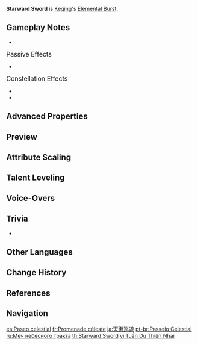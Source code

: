 {{Talent Infobox
|image         = Talent Starward Sword.png
|character     = Keqing
|type          = Elemental Burst
|info          = Keqing unleashes the power of lightning, dealing {{Color|Electro DMG}} in an [[AoE|AOE]]<!--in-game spelling-->.<br>She then blends into the shadow of her blade, striking a series of thunderclap-blows to nearby opponents simultaneously that deal multiple instances of {{Color|Electro DMG}}.<br>The final attack deals massive {{Color|AoE Electro DMG}}.
|energyCost    = 40
|CD            = 12s
|attr1         = Skill DMG
|value1        = 88.0–187%
|attr2         = Consecutive Slash DMG
|value2        = 24.0–51%×8
|attr3         = Last Attack DMG
|value3        = 189–401%
|scale_att1    = ATK
}}
{{Description|The swiftest technique in Keqing's personal arsenal is fast enough to bring stars crashing down.}}
'''Starward Sword''' is [[Keqing]]'s [[Elemental Burst]].

==Gameplay Notes==
* {{Talent Note|energy frame|60}}

;<big>Passive Effects</big>
* {{Talent Note|character=Keqing|talent=Starward Sword|ascension|2|Aristocratic Dignity}}

;<big>Constellation Effects</big>
*{{Talent Note|constellation|3|Foreseen Reformation}}
*{{Talent Note|constellation|6|Tenacious Star}}

==Advanced Properties==
{{Advanced Properties
|title   = Skill DMG
|gu      = 1U
|icdtag  = Elemental Burst
|icdtype = 2.5s/3 Hits
|poise   = 100
|impulse = 1

|title2   = Consecutive Slash DMG 1, 3, 6, 8
|gu2      = 1U
|icdtag2  = Elemental Burst
|icdtype2 = 2.5s/3 Hits
|poise2   = 25
|impulse2 = 3

|title3   = Consecutive Slash DMG 2, 4, 5, 7
|gu3      = 1U
|icdtag3  = Elemental Burst
|icdtype3 = 2.5s/3 Hits
|poise3   = 25
|impulse3 = 1

|title4   = Last Attack DMG
|gu4      = 1U
|icdtag4  = Elemental Burst
|icdtype4 = 2.5s/3 Hits
|poise4   = 200
|impulse4 = 7
}}

==Preview==
{{Preview
|file    = Starward Sword Preview
}}

==Attribute Scaling==
{{Talent Scaling
|talentType=Elemental Burst
|levels=14
|order=skilldmg,consecutiveslashdmg,lastattackdmg,cd,energycost
|titles=Skill DMG (%),Consecutive Slash DMG (%),Last Attack DMG (%),CD,Energy Cost
|skilldmg_1=88
|skilldmg_2=94.6
|skilldmg_3=101.2
|skilldmg_4=110
|skilldmg_5=116.6
|skilldmg_6=123.2
|skilldmg_7=132
|skilldmg_8=140.8
|skilldmg_9=149.6
|skilldmg_10=158.4
|skilldmg_11=167.2
|skilldmg_12=176
|skilldmg_13=187
|skilldmg_14= 198
|consecutiveslashdmg_1=24×8
|consecutiveslashdmg_2=25.8×8
|consecutiveslashdmg_3=27.6×8
|consecutiveslashdmg_4=30×8
|consecutiveslashdmg_5=31.8×8
|consecutiveslashdmg_6=33.6×8
|consecutiveslashdmg_7=36×8
|consecutiveslashdmg_8=38.4×8
|consecutiveslashdmg_9=40.8×8
|consecutiveslashdmg_10=43.2×8
|consecutiveslashdmg_11=45.6×8
|consecutiveslashdmg_12=48×8
|consecutiveslashdmg_13=51×8
|consecutiveslashdmg_14= 54×8
|lastattackdmg_1=188.8
|lastattackdmg_2=202.96
|lastattackdmg_3=217.12
|lastattackdmg_4=236
|lastattackdmg_5=250.16
|lastattackdmg_6=264.32
|lastattackdmg_7=283.2
|lastattackdmg_8=302.08
|lastattackdmg_9=320.96
|lastattackdmg_10=339.84
|lastattackdmg_11=358.72
|lastattackdmg_12=377.6
|lastattackdmg_13=401.2
|lastattackdmg_14=424.8
|cd=12s
|energycost=40
}}

==Talent Leveling==
{{Talent Upgrade|Keqing}}

==Voice-Overs==
{{Talent VO}}

==Trivia==
* {{Transclude|Piercing Thunderbolt|Glowing Ornaments}}

==Other Languages==
{{Other Languages
|en      = Starward Sword
|zhs     = 天街巡游
|zhs_rm  = Tiān Jiē Xúnyóu
|zht     = 天街巡遊
|zht_rm  = Tiān Jiē Xúnyóu
|zh_tl   = Sky Street Parade
|ja      = 天街巡遊
|ja_rm   = Tengai Junyuu{{Assumed}}
|ja_tl   = Sky Street Parade{{Sino|ja}}
|ko      = 천가 순유
|ko_rm   = Cheonga Sunyu
|ko_tl   = Celestial Tour
|es      = Paseo celestial
|es_tl   = Celestial Walk
|fr      = Promenade céleste
|fr_tl   = Celestial Walk
|ru      = Меч небесного тракта
|ru_tl   = Celestial Path's Sword
|th      = Starward Sword
|vi      = Tuần Du Thiên Nhai
|vi_tl   = 
|de      = Himmelswanderung
|de_tl   = Sky Hike
|id      = Starward Sword
|pt      = Passeio Celestial
|pt_tl   = Celestial Walk
|tr      = Yıldız Çarpışması
|tr_tl   = Star Collision
|it      = Spada celestiale
|it_tl   = Celestial Sword
}}

==Change History==
{{Change History|1.0}}

==References==
{{Reflist}}

==Navigation==
{{Talent Navbox|Keqing}}

[[es:Paseo celestial]]
[[fr:Promenade céleste]]
[[ja:天街巡遊]]
[[pt-br:Passeio Celestial]]
[[ru:Меч небесного тракта]]
[[th:Starward Sword]]
[[vi:Tuần Du Thiên Nhai]]